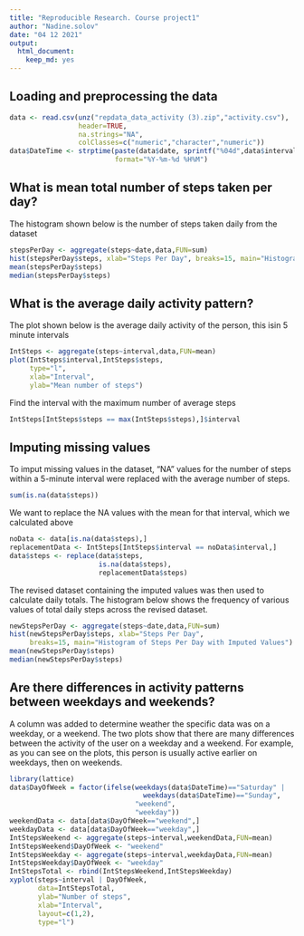 ```yaml
---
title: "Reproducible Research. Course project1"
author: "Nadine.solov"
date: "04 12 2021"
output: 
  html_document: 
    keep_md: yes
---
```


## Loading and preprocessing the data
```r
data <- read.csv(unz("repdata_data_activity (3).zip","activity.csv"),
                 header=TRUE,
                 na.strings="NA",
                 colClasses=c("numeric","character","numeric"))
data$DateTime <- strptime(paste(data$date, sprintf("%04d",data$interval), sep=" "),
                          format="%Y-%m-%d %H%M")
```


## What is mean total number of steps taken per day?

The histogram shown below is the number of steps taken daily from the dataset
```r
stepsPerDay <- aggregate(steps~date,data,FUN=sum)
hist(stepsPerDay$steps, xlab="Steps Per Day", breaks=15, main="Histogram of Steps Per Day")
mean(stepsPerDay$steps)
median(stepsPerDay$steps)
```


## What is the average daily activity pattern?
The plot shown below is the average daily activity of the person, this isin 5 minute intervals
```r
IntSteps <- aggregate(steps~interval,data,FUN=mean)
plot(IntSteps$interval,IntSteps$steps,
     type="l",
     xlab="Interval",
     ylab="Mean number of steps")
```
Find the interval with the maximum number of average steps
```r
IntSteps[IntSteps$steps == max(IntSteps$steps),]$interval
```


## Imputing missing values
To imput missing values in the dataset, "NA" values for the number of steps within a 5-minute interval were replaced with the average number of steps.
```r
sum(is.na(data$steps))
```
We want to replace the NA values with the mean for that interval, which we calculated above
```r
noData <- data[is.na(data$steps),]
replacementData <- IntSteps[IntSteps$interval == noData$interval,]
data$steps <- replace(data$steps,
                      is.na(data$steps), 
                      replacementData$steps)
```
The revised dataset containing the imputed values was then used to calculate daily totals.  The histogram below shows the frequency of various values of total daily steps across the revised dataset.
```r
newStepsPerDay <- aggregate(steps~date,data,FUN=sum)
hist(newStepsPerDay$steps, xlab="Steps Per Day", 
     breaks=15, main="Histogram of Steps Per Day with Imputed Values")
mean(newStepsPerDay$steps)
median(newStepsPerDay$steps)
```
## Are there differences in activity patterns between weekdays and weekends?
A column was added to determine weather the specific data was on a weekday, or a weekend.
The two plots show that there are many differences between the activity of the user on a weekday and a weekend.
For example, as you can see on the plots, this person is usually active earlier on weekdays, then on weekends.
```r
library(lattice)
data$DayOfWeek = factor(ifelse(weekdays(data$DateTime)=="Saturday" |
                                 weekdays(data$DateTime)=="Sunday",
                               "weekend",
                               "weekday"))
weekendData <- data[data$DayOfWeek=="weekend",]
weekdayData <- data[data$DayOfWeek=="weekday",]
IntStepsWeekend <- aggregate(steps~interval,weekendData,FUN=mean)
IntStepsWeekend$DayOfWeek <- "weekend"
IntStepsWeekday <- aggregate(steps~interval,weekdayData,FUN=mean)
IntStepsWeekday$DayOfWeek <- "weekday"
IntStepsTotal <- rbind(IntStepsWeekend,IntStepsWeekday)
xyplot(steps~interval | DayOfWeek, 
       data=IntStepsTotal, 
       ylab="Number of steps", 
       xlab="Interval",
       layout=c(1,2), 
       type="l")
```

